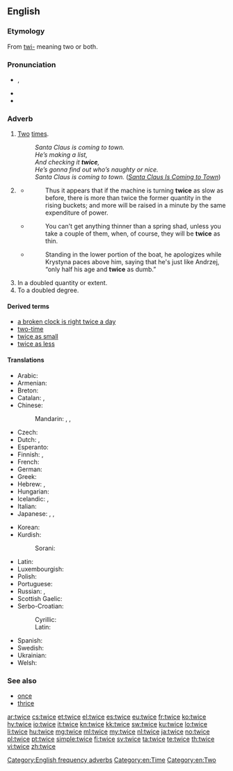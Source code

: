 ==English==

===Etymology===
From [[twi-]] meaning two or both.

===Pronunciation===
* {{IPA|/twaɪs/|lang=en}}, {{X-SAMPA|/twaIs/}}
* {{audio|en-us-twice.ogg|Audio (US)}}
* {{rhymes|aɪs}}

===Adverb===
{{en-adv|-}}

# [[two|Two]] [[time]]s.
#: ''Santa Claus is coming to town.<br>He’s making a list,<br>And checking it '''twice''',<br>He’s gonna find out who’s naughty or nice.<br>Santa Claus is coming to town.'' (''[[w:en:Santa Claus Is Coming to Town|Santa Claus Is Coming to Town]]'')
# {{rfv-sense}} {{nonstandard|proscribed}} {{non-gloss definition|[[half|Half]], used in phrases like [[twice as less]] (meaning "half as much").}}
#* {{quote-book
|year=1826
|author=John Nicholson
|publisher=H.C. Carey & I. Lea
|title=The Operative Mechanic, and British Machinist: Being a Practical Display of the Manufactories and Mechanical Arts of the United Kingdom
|volume=1
|pageurl=http://books.google.com/books?id=TJUAAAAAMAAJ&dq=%22twice%20as%20slow%22&pg=PA78#v=onepage&q=%22twice%20as%20slow%22&f=false
|page=78
}}
#*: Thus it appears that if the machine is turning '''twice''' as slow as before, there is more than twice the former quantity in the rising buckets; and more will be raised in a minute by the same expenditure of power.
#* {{quote-book
|title=Domesticated Trout: How to Breed and Grow Them
|year=1896
|edition=fourth
|author=Livingston Stone
|pageurl=http://books.google.com/books?id=IPg-AAAAYAAJ&dq=inauthor%3A%22Livingston%20Stone%22&pg=PA304#v=onepage&q=%22thin%20as%20a%20shad%22&f=false
|page=304
}}
#*: You can't get anything thinner than a spring shad, unless you take a couple of them, when, of course, they will be '''twice''' as thin.
#* {{quote-book
|year=2010
|title=Roman Polanski: A Life in Exile
|first=Julia
|last=Ain-krupa
|publisher=ABC-CLIO
|pageurl=http://books.google.com/books?id=2Oeo0DmdphwC&lpg=PA31&dq=%22twice%20as%20dumb%22&pg=PA31#v=onepage&q=%22twice%20as%20dumb%22&f=false
|page=31
}}
#*: Standing in the lower portion of the boat, he apologizes while Krystyna paces above him, saying that he's just like Andrzej, “only half his age and '''twice''' as dumb.” 
# In a doubled quantity or extent.
# To a doubled degree.

====Derived terms====
* [[a broken clock is right twice a day]]
* [[two-time]]
* [[twice as small]]
* [[twice as less]]

====Translations====
{{trans-top-also|two times|two|time|alt2=times}}
* Arabic: {{t-|ar|مرتين|tr=maratáyn}}
* Armenian: {{t-SOP|hy|[[երկու]] [[անգամ]]|tr=erku angam}}
* Breton: {{t-SOP|br|[[div#Breton|div]] [[wech#Breton|wech]]}}
* Catalan: {{t-SOP|ca|[[dos#Catalan|dos]] [[cop#Catalan|cops]]}}, {{t-SOP|ca|[[dos#Catalan|dues]] [[vegada#Catalan|vegades]]}}
* Chinese:
*: Mandarin: {{t-SOP|cmn|[[兩#Mandarin|兩]][[次#Mandarin|次]]|sc=Hani}}, {{t-SOP|cmn|[[两#Mandarin|两]][[次#Mandarin|次]]|tr=liǎng cì|sc=Hani}}, {{t-SOP|cmn|[[两#Mandarin|两]][[倍#Mandarin|倍]]|tr=liǎng bèi|sc=Hani}}
* Czech: {{t+|cs|dvakrát}}
* Dutch: {{t-SOP|nl|[[twee#Dutch|twee]] [[keer#Dutch|keer]]}}, {{t+|nl|tweemaal}}
* Esperanto: {{t-|eo|dufoje}}
* Finnish: {{t-SOP|fi|[[kaksi#Finnish|kaksi]] [[kerta#Finnish|kertaa]]}}, {{t+|fi|kahdesti}}
* French: {{t-SOP|fr|[[deux#French|deux]] [[fois#French|fois]]}}
* German: {{t+|de|zweimal}}
* Greek: {{t+|el|δις|tr=dhis}}
* Hebrew: {{t-|he|פעמיים|alt=פעמיים \ פַּעֲמַיִם|tr=pa'amáyim}}, {{t-SOP|he|[[שתי|שְׁתֵי]] [[פעם|פְּעָמִים]]|tr=sh'téi p'amím}}
* Hungarian: {{t+|hu|kétszer}}
* Icelandic: {{t+|is|tvisvar}}, {{t-|is|tvívegis}}
* Italian: {{t-SOP|it|[[duo#Italian|due]] [[volta#Italian|volte]]}}
* Japanese: {{t+|ja|二度|tr=にど, nido}}, {{t-|ja|二回|tr=にかい, nikai}} {{qualifier|for frequency}}, {{t-|ja|二倍|tr=にばい, nibai}} {{qualifier|for scale ratio}}
{{trans-mid}}
* Korean: {{t-SOP|ko|[[두]][[번]]|tr=dubeon|sc=Hang}}
* Kurdish:
*: Sorani: {{t-|ku|دووجار}}
* Latin: {{t+|la|bis}}
* Luxembourgish: {{t-|lb|zweemol}}
* Polish: {{t+|pl|dwukrotnie}}
* Portuguese: {{t-SOP|pt|[[dois#Portuguese|duas]] [[vez#Portuguese|vezes]]}}
* Russian: {{t+|ru|дважды|tr=dváždy}}, {{t-SOP|ru|[[два#Russian|два]] [[раз#Russian|раза]]|tr=dva ráza}}
* Scottish Gaelic: {{t-SOP|gd|[[dà#Scottish Gaelic|dà]] [[uair#Scottish Gaelic|uair]]}}
* Serbo-Croatian:
*: Cyrillic: {{t-|sh|двапут|alt=два́пут|sc=Cyrl}}
*: Latin: {{t-|sh|dvaput|alt=dváput}}
* Spanish: {{t-SOP|es|[[dos#Spanish|dos]] [[vez#Spanish|veces]]}}
* Swedish: {{t-SOP|sv|[[två#Swedish|två]] [[gång#Swedish|gånger]]}}
* Ukrainian: {{t-|uk|двічі|tr=dvichi|sc=Cyrl}}
* Welsh: {{t-SOP|fy|[[dwy#Welsh|dwy]]-[[waith#Welsh|waith]]}}
{{trans-bottom}}

===See also===
* [[once]]
* [[thrice]]

[[Category:English frequency adverbs]]
[[Category:en:Time]]
[[Category:en:Two]]

[[ar:twice]]
[[cs:twice]]
[[et:twice]]
[[el:twice]]
[[es:twice]]
[[eu:twice]]
[[fr:twice]]
[[ko:twice]]
[[hy:twice]]
[[io:twice]]
[[it:twice]]
[[kn:twice]]
[[kk:twice]]
[[sw:twice]]
[[ku:twice]]
[[lo:twice]]
[[li:twice]]
[[hu:twice]]
[[mg:twice]]
[[ml:twice]]
[[my:twice]]
[[nl:twice]]
[[ja:twice]]
[[no:twice]]
[[pl:twice]]
[[pt:twice]]
[[simple:twice]]
[[fi:twice]]
[[sv:twice]]
[[ta:twice]]
[[te:twice]]
[[th:twice]]
[[vi:twice]]
[[zh:twice]]